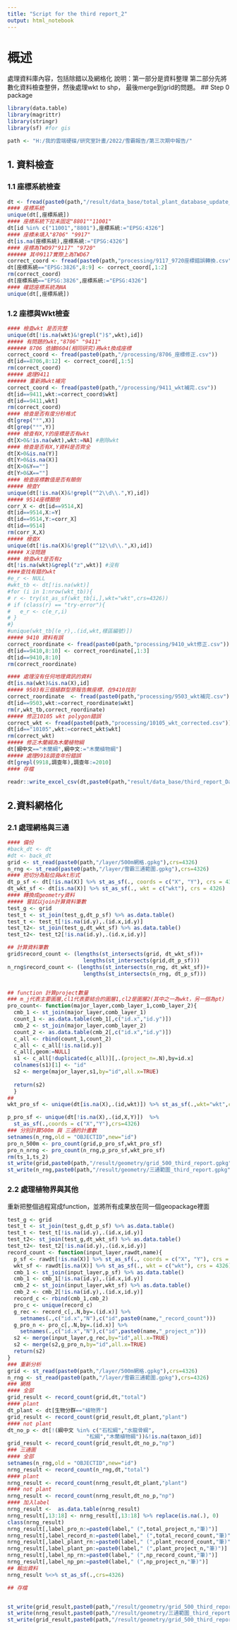 ```yaml
---
title: "Script for the third report_2"
output: html_notebook
---
```

# 概述
處理資料庫內容，包括除錯以及網格化
說明：第一部分是資料整理
第二部分先將數化資料檢查整併，然後處理wkt to shp，
最後merge到grid的問題。
## Step 0 package
```r
library(data.table)
library(magrittr)
library(stringr)
library(sf) #for gis

path <- "H:/我的雲端硬碟/研究室計畫/2022/雪霸報告/第三次期中報告/"


```
## 1. 資料檢查
### 1.1 座標系統檢查
```r
dt <- fread(paste0(path,"/result/data_base/total_plant_database_update_20230612.csv"),encoding = "UTF-8")
#### 座標系統
unique(dt[,座標系統])
#### 座標系統下拉未固定"8801""11001"
dt[id %in% c("11001","8801"),座標系統:="EPSG:4326"]
#### 座標未填入"8706" "9917"
dt[is.na(座標系統),座標系統:="EPSG:4326"]
#### 座標為TWD97"9117" "9720"
###### 其中9117實際上為TWD67
correct_coord <- fread(paste0(path,"processing/9117_9720座標錯誤轉換.csv"))
dt[座標系統=="EPSG:3826",8:9] <- correct_coord[,1:2]
rm(correct_coord)
dt[座標系統=="EPSG:3826",座標系統:="EPSG:4326"] 
#### 確認座標系統為NA
unique(dt[,座標系統])

```
### 1.2 座標與Wkt檢查
```r
#### 檢查wkt 是否完整
unique(dt[!is.na(wkt)&!grepl(")$",wkt),id])
##### 有問題的wkt,"8706" "9411"
###### 8706 依據8604(相同研究)將wkt換成座標
correct_coord <- fread(paste0(path,"/processing/8706_座標修正.csv"))
dt[id==8706,8:12] <- correct_coord[,1:5]
rm(correct_coord)
##### 處理9411
###### 重新將wkt補完
correct_coord <- fread(paste0(path,"/processing/9411_wkt補完.csv"))
dt[id==9411,wkt:=correct_coord$wkt] 
dt[id==9411,wkt]
rm(correct_coord)
#### 檢查是否有度分秒格式
dt[grep("°",X)]
dt[grep("°",Y)]
#### 檢查有X,Y的座標是否有wkt
dt[X>0&!is.na(wkt),wkt:=NA] #刪除wkt
#### 檢查是否有X,Y資料是否齊全
dt[X>0&is.na(Y)]
dt[Y>0&is.na(X)]
dt[X>0&Y==""]
dt[Y>0&X==""]
#### 檢查座標數值是否有顛倒
##### 檢查Y
unique(dt[!is.na(X)&!grepl("^2\\d\\.",Y),id])
##### 9514座標顛倒
corr_X <- dt[id==9514,X]
dt[id==9514,X:=Y]
dt[id==9514,Y:=corr_X]
dt[id==9514]
rm(corr_X,X)
##### 檢查X
unique(dt[!is.na(X)&!grepl("^12\\d\\.",X),id])
##### X沒問題
#### 檢查wkt是否有z
dt[!is.na(wkt)&grepl("z",wkt)] #沒有
####查找有錯的wkt
#e_r <- NULL
#wkt_tb <- dt[!is.na(wkt)]
#for (i in 1:nrow(wkt_tb)){
# r <- try(st_as_sf(wkt_tb[i,],wkt="wkt",crs=4326))
# if (class(r) == "try-error"){
#   e_r <- c(e_r,i)
# }
#}
#unique(wkt_tb[(e_r),.(id,wkt,樣區編號)])
##### 9410 資料有誤
correct_roordinate <- fread(paste0(path,"processing/9410_wkt修正.csv"))
dt[id==9410,8:10] <- correct_roordinate[,1:3]
dt[id==9410,8:10]
rm(correct_roordinate)

#### 處理沒有任何地理資訊的資料
dt[is.na(wkt)&is.na(X),id]
##### 9503有三個植群型原報告無座標，在9410找到
correct_roordinate  <- fread(paste0(path,"processing/9503_wkt補完.csv"))
dt[id==9503,wkt:=correct_roordinate$wkt]
rm(r,wkt_tb,correct_roordinate)
##### 修正10105 wkt polygon錯誤
correct_wkt <- fread(paste0(path,"processing/10105_wkt_corrected.csv")) 
dt[id=="10105",wkt:=correct_wkt$wkt]
rm(correct_wkt)
##### 修正木蘭綱為木蘭植物綱
dt[綱中文=="木蘭綱",綱中文:="木蘭植物綱"]
##### 處理9918調查年份錯誤
dt[grepl(9918,調查年),調查年:=2010]
#### 存檔

readr::write_excel_csv(dt,paste0(path,"result/data_base/third_report_Database_coordinate_corrected_20230616.csv"))

```
## 2.資料網格化
### 2.1 處理網格與三通
```r
#### 備份
#back_dt <- dt
#dt <- back_dt
grid <- st_read(paste0(path,"/layer/500m網格.gpkg"),crs=4326)
n_rng <- st_read(paste0(path,"/layer/雪霸三通範圍.gpkg"),crs=4326) 
#### 把切分為點位與wkt形式
dt_p_sf <- dt[!is.na(X)] %>% st_as_sf(., coords = c("X", "Y"), crs = 4326)
dt_wkt_sf <- dt[is.na(X)] %>% st_as_sf(., wkt = c("wkt"), crs = 4326)
#### 轉換成geometry資料
##### 嘗試以join計算資料筆數
test_g <- grid
test_t <- st_join(test_g,dt_p_sf) %>% as.data.table() 
test_t <- test_t[!is.na(id.y),.(id.x,id.y)]
test_t2<- st_join(test_g,dt_wkt_sf) %>% as.data.table() 
test_t2<- test_t2[!is.na(id.y),.(id.x,id.y)]

## 計算資料筆數
grid$record_count <- (lengths(st_intersects(grid, dt_wkt_sf))+
                        lengths(st_intersects(grid,dt_p_sf)))
n_rng$record_count <- (lengths(st_intersects(n_rng, dt_wkt_sf))+
                        lengths(st_intersects(n_rng, dt_p_sf)))


## function 計算project數量
### m_j代表主要圖層,cl1代表要結合的圖層1,cl2是圖層2(其中之一為wkt，另一個為pt)
pro_count<- function(major_layer,comb_layer_1,comb_layer_2){
  cmb_1 <- st_join(major_layer,comb_layer_1) 
  count_1 <- as.data.table(cmb_1[,c("id.x","id.y")]) 
  cmb_2 <- st_join(major_layer,comb_layer_2)
  count_2 <- as.data.table(cmb_2[,c("id.x","id.y")])
  c_all <- rbind(count_1,count_2)
  c_all <- c_all[!is.na(id.y)]
  c_all[,geom:=NULL]
  s1 <- c_all[!duplicated(c_all)][,.(project_n=.N),by=id.x]
  colnames(s1)[1] <- "id"
  s2 <- merge(major_layer,s1,by="id",all.x=TRUE)
  
  return(s2)
  }
##
wkt_pro_sf <- unique(dt[is.na(X),.(id,wkt)]) %>% st_as_sf(.,wkt="wkt",crs=4326)

p_pro_sf <- unique(dt[!is.na(X),.(id,X,Y)])  %>% 
  st_as_sf(.,coords = c("X","Y"),crs=4326)
### 分別計算500m 與 三通的計畫數
setnames(n_rng,old = "OBJECTID",new="id")
pro_n_500m <- pro_count(grid,p_pro_sf,wkt_pro_sf)
pro_n_nrng <- pro_count(n_rng,p_pro_sf,wkt_pro_sf)
rm(ts_1,ts_2)
st_write(grid,paste0(path,"/result/geometry/grid_500_third_report.gpkg"),append = FALSE)
st_write(n_rng,paste0(path,"/result/geometry/三通範圍_third_report.gpkg"),append = FALSE)
```
### 2.2 處理植物界與其他
重新把整個過程寫成function，並將所有成果放在同一個geopackage裡面
```r
test_g <- grid
test_t <- st_join(test_g,dt_p_sf) %>% as.data.table() 
test_t <- test_t[!is.na(id.y),.(id.x,id.y)]
test_t2<- st_join(test_g,dt_wkt_sf) %>% as.data.table() 
test_t2<- test_t2[!is.na(id.y),.(id.x,id.y)]
record_count <- function(input_layer,rawdt,name){
  p_sf <- rawdt[!is.na(X)] %>% st_as_sf(., coords = c("X", "Y"), crs = 4326)
  wkt_sf <- rawdt[is.na(X)] %>% st_as_sf(., wkt = c("wkt"), crs = 4326)
  cmb_1 <- st_join(input_layer,p_sf) %>% as.data.table()
  cmb_1 <- cmb_1[!is.na(id.y),.(id.x,id.y)] 
  cmb_2 <- st_join(input_layer,wkt_sf) %>% as.data.table()
  cmb_2 <- cmb_2[!is.na(id.y),.(id.x,id.y)]
  record_c <- rbind(cmb_1,cmb_2)
  pro_c <- unique(record_c)
  g_rec <- record_c[,.N,by=.(id.x)] %>% 
    setnames(.,c("id.x","N"),c("id",paste0(name,"_record_count")))
  g_pro_n <- pro_c[,.N,by=.(id.x)] %>% 
    setnames(.,c("id.x","N"),c("id",paste0(name,"_project_n")))
  s2 <- merge(input_layer,g_rec,by="id",all.x=TRUE)
  s2 <- merge(s2,g_pro_n,by="id",all.x=TRUE)
  return(s2)
}
### 重新分析
grid <- st_read(paste0(path,"/layer/500m網格.gpkg"),crs=4326)
n_rng <- st_read(paste0(path,"/layer/雪霸三通範圍.gpkg"),crs=4326) 
### 網格
#### 全部
grid_result <- record_count(grid,dt,"total")  
#### plant
dt_plant <- dt[生物分群=="植物界"]
grid_result <- record_count(grid_result,dt_plant,"plant")  
#### not plant
dt_no_p <- dt[!(綱中文 %in% c("石松綱","水龍骨綱",
                         "松綱","木蘭植物綱"))&!is.na(taxon_id)]
grid_result <- record_count(grid_result,dt_no_p,"np") 
### 三通圖
#### 全部
setnames(n_rng,old = "OBJECTID",new="id")
nrng_result <- record_count(n_rng,dt,"total")  
#### plant
nrng_result <- record_count(nrng_result,dt_plant,"plant")  
#### not plant
nrng_result <- record_count(nrng_result,dt_no_p,"np") 
#### 加入label
nrng_result <-  as.data.table(nrng_result)
nrng_result[,13:18] <- nrng_result[,13:18] %>% replace(is.na(.), 0)
class(nrng_result)
nrng_result[,label_pro_n:=paste0(label," (",total_project_n,"筆)")]
nrng_result[,label_record_n:=paste0(label," (",total_record_count,"筆)")]
nrng_result[,label_plant_rn:=paste0(label," (",plant_record_count,"筆)")]
nrng_result[,label_plant_pn:=paste0(label," (",plant_project_n,"筆)")]
nrng_result[,label_np_rn:=paste0(label," (",np_record_count,"筆)")]
nrng_result[,label_np_pn:=paste0(label," (",np_project_n,"筆)")]
## 輸出資料
nrng_result %<>% st_as_sf(.,crs=4326)

## 存檔


st_write(grid_result,paste0(path,"/result/geometry/grid_500_third_report_total.gpkg"),append = FALSE)
st_write(nrng_result,paste0(path,"/result/geometry/三通範圍_third_report_total.gpkg"),append = FALSE)
st_write(grid_result,paste0(path,"/result/geometry/grid_500_third_report_total_2.gpkg"),append = FALSE)
```
